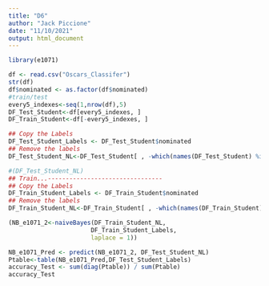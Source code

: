 ```yaml
---
title: "D6"
author: "Jack Piccione"
date: "11/10/2021"
output: html_document
---
```


```r
library(e1071)
```

```r
df <- read.csv("Oscars_Classifer")
str(df)
df$nominated <- as.factor(df$nominated)
#train/test
every5_indexes<-seq(1,nrow(df),5)
DF_Test_Student<-df[every5_indexes, ]
DF_Train_Student<-df[-every5_indexes, ]

## Copy the Labels
DF_Test_Student_Labels <- DF_Test_Student$nominated
## Remove the labels
DF_Test_Student_NL<-DF_Test_Student[ , -which(names(DF_Test_Student) %in% c("nominated"))]

#(DF_Test_Student_NL)
## Train...--------------------------------
## Copy the Labels
DF_Train_Student_Labels <- DF_Train_Student$nominated
## Remove the labels
DF_Train_Student_NL<-DF_Train_Student[ , -which(names(DF_Train_Student) %in% c("nominated"))]

```
```r
(NB_e1071_2<-naiveBayes(DF_Train_Student_NL, 
                       DF_Train_Student_Labels, 
                       laplace = 1))

NB_e1071_Pred <- predict(NB_e1071_2, DF_Test_Student_NL)
Ptable<-table(NB_e1071_Pred,DF_Test_Student_Labels)
accuracy_Test <- sum(diag(Ptable)) / sum(Ptable)
accuracy_Test
```





